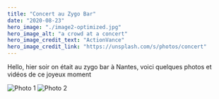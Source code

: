 ```yaml
---
title: "Concert au Zygo Bar"
date: "2020-08-23"
hero_image: "./image2-optimized.jpg"
hero_image_alt: "a crowd at a concert"
hero_image_credit_text: "ActionVance"
hero_image_credit_link: "https://unsplash.com/s/photos/concert"
---
```


Hello, hier soir on était au zygo bar à Nantes, voici quelques photos et vidéos de ce joyeux moment

![Photo 1](./concert-zygobar1.jpg)
![Photo 2](./concert-zygobar2.jpg)